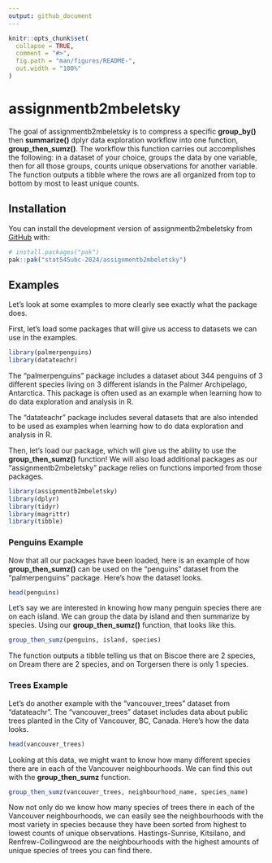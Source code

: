 ```yaml
---
output: github_document
---
```


<!-- README.md is generated from README.Rmd. Please edit that file -->

```r
knitr::opts_chunk$set(
  collapse = TRUE,
  comment = "#>",
  fig.path = "man/figures/README-",
  out.width = "100%"
)
```

# assignmentb2mbeletsky

<!-- badges: start -->
<!-- badges: end -->

The goal of assignmentb2mbeletsky is to compress a specific **group_by()** then **summarize()** dplyr data exploration workflow into one function, **group_then_sumz()**. The workflow this function carries out accomplishes the following: in a dataset of your choice, groups the data by one variable, then for all those groups, counts unique observations for another variable. The function outputs a tibble where the rows are all organized from top to bottom by most to least unique counts.

## Installation

You can install the development version of assignmentb2mbeletsky from [GitHub](https://github.com/) with:

``` r
# install.packages("pak")
pak::pak("stat545ubc-2024/assignmentb2mbeletsky")
```

## Examples

Let's look at some examples to more clearly see exactly what the package does. 

First, let's load some packages that will give us access to datasets we can use in the examples.

```r
library(palmerpenguins)
library(datateachr)
```

The "palmerpenguins" package includes a dataset about 344 penguins of 3 different species living on 3 different islands in the Palmer Archipelago, Antarctica. This package is often used as an example when learning how to do data exploration and analysis in R.

The "datateachr" package includes several datasets that are also intended to be used as examples when learning how to do data exploration and analysis in R. 

Then, let's load our package, which will give us the ability to use the **group_then_sumz()** function! We will also load additional packages as our "assignmentb2mbeletsky" package relies on functions imported from those packages. 

```r
library(assignmentb2mbeletsky)
library(dplyr)
library(tidyr)
library(magrittr)
library(tibble)
```

### Penguins Example

Now that all our packages have been loaded, here is an example of how **group_then_sumz()** can be used on the "penguins" dataset from the "palmerpenguins" package. Here's how the dataset looks. 

```r
head(penguins)
```
Let's say we are interested in knowing how many penguin species there are on each island. We can group the data by island and then summarize by species. Using our **group_then_sumz()** function, that looks like this. 

```r
group_then_sumz(penguins, island, species)
```

The function outputs a tibble telling us that on Biscoe there are 2 species, on Dream there are 2 species, and on Torgersen there is only 1 species. 

### Trees Example

Let's do another example with the "vancouver_trees" dataset from "datateachr". The "vancouver_trees" dataset includes data about public trees planted in the City of Vancouver, BC, Canada. Here's how the data looks.

```r
head(vancouver_trees)
```

Looking at this data, we might want to know how many different species there are in each of the Vancouver neighbourhoods. We can find this out with the **group_then_sumz** function. 

```r
group_then_sumz(vancouver_trees, neighbourhood_name, species_name)
```

Now not only do we know how many species of trees there in each of the Vancouver neighbourhoods, we can easily see the neighbourhoods with the most variety in species because they have been sorted from highest to lowest counts of unique observations. Hastings-Sunrise, Kitsilano, and Renfrew-Collingwood are the neighbourhoods with the highest amounts of unique species of trees you can find there. 

